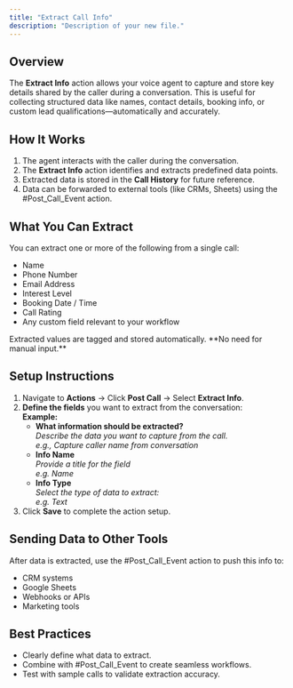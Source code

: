 ```yaml
---
title: "Extract Call Info"
description: "Description of your new file."
---
```


## **Overview**

The **Extract Info** action allows your voice agent to capture and store key details shared by the caller during a conversation. This is useful for collecting structured data like names, contact details, booking info, or custom lead qualifications—automatically and accurately.

## **How It Works**

1. The agent interacts with the caller during the conversation.
2. The **Extract Info** action identifies and extracts predefined data points.
3. Extracted data is stored in the **Call History** for future reference.
4. Data can be forwarded to external tools (like CRMs, Sheets) using the #Post_Call_Event action.

## **What You Can Extract**

You can extract one or more of the following from a single call:

- Name
- Phone Number
- Email Address
- Interest Level
- Booking Date / Time
- Call Rating
- Any custom field relevant to your workflow

<Note>
  Extracted values are tagged and stored automatically. **No need for manual input.**
</Note>

## **Setup Instructions**

1. Navigate to **Actions** → Click **Post Call** → Select **Extract Info**.
2. **Define the fields** you want to extract from the conversation:\
    **Example:**
   - **What information should be extracted?**\
      _Describe the data you want to capture from the call._\
      _e.g., Capture caller name from conversation_
   - **Info Name**\
      _Provide a title for the field_\
      _e.g. Name_
   - **Info Type**\
      _Select the type of data to extract:_\
      _e.g. Text_
3. Click **Save** to complete the action setup.

## **Sending Data to Other Tools**

After data is extracted, use the #Post_Call_Event action to push this info to:

- CRM systems
- Google Sheets
- Webhooks or APIs
- Marketing tools

## **Best Practices**

- Clearly define what data to extract.
- Combine with #Post_Call_Event to create seamless workflows.
- Test with sample calls to validate extraction accuracy.